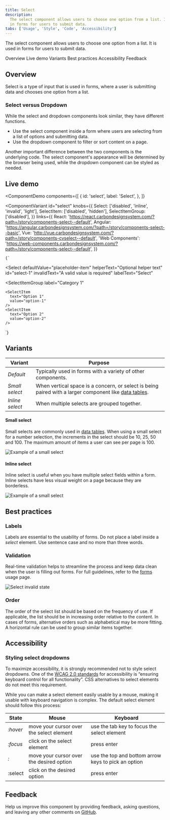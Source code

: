 ```yaml
---
title: Select
description:
  The select component allows users to choose one option from a list. It is used
  in forms for users to submit data.
tabs: ['Usage', 'Style', 'Code', 'Accessibility']
---
```


<PageDescription>

The select component allows users to choose one option from a list. It is used
in forms for users to submit data.

</PageDescription>

<AnchorLinks>

<AnchorLink>Overview</AnchorLink>
<AnchorLink>Live demo</AnchorLink>
<AnchorLink>Variants</AnchorLink>
<AnchorLink>Best practices</AnchorLink>
<AnchorLink>Accessibility</AnchorLink>
<AnchorLink>Feedback</AnchorLink>

</AnchorLinks>

## Overview

Select is a type of input that is used in forms, where a user is submitting data
and chooses one option from a list.

### Select versus Dropdown

While the select and dropdown components look similar, they have different
functions.

- Use the select component inside a form where users are selecting from a list
  of options and submitting data.
- Use the dropdown component to filter or sort content on a page.

Another important difference between the two components is the underlying code.
The select component's appearance will be determined by the browser being used,
while the dropdown component can be styled as needed.

## Live demo

<ComponentDemo
  components={[
    {
      id: 'select',
      label: 'Select',
    },
  ]}
>
  <ComponentVariant
    id="select"
    knobs={{
      Select: ['disabled', 'inline', 'invalid', 'light'],
      SelectItem: ['disabled', 'hidden'],
      SelectItemGroup: ['disabled'],
    }}
    links={{
      React:
        'https://react.carbondesignsystem.com/?path=/story/components-select--default',
      Angular:
        'https://angular.carbondesignsystem.com/?path=/story/components-select--basic',
      Vue: 'http://vue.carbondesignsystem.com/?path=/story/components-cvselect--default',
      'Web Components':
        'https://web-components.carbondesignsystem.com/?path=/story/components-select--default',
    }}
  >
    {`
<Select
  defaultValue="placeholder-item"
  helperText="Optional helper text"
  id="select-1"
  invalidText="A valid value is required"
  labelText="Select"
>
  <SelectItem
    text="Choose an option"
    value="placeholder-item"
  />
  <SelectItemGroup
    label="Category 1"
  >
    <SelectItem
      text="Option 1"
      value="option-1"
    />
    <SelectItem
      text="Option 2"
      value="option-2"
    />
  </SelectItemGroup>
  <SelectItemGroup
    label="Category 2"
  >
    <SelectItem
      text="Option 3"
      value="option-3"
    />
    <SelectItem
      text="Option 4"
      value="option-4"
    />
  </SelectItemGroup>
</Select>
  `}
  </ComponentVariant>
</ComponentDemo>

## Variants

| Variant         | Purpose                                                                                                                               |
| --------------- | ------------------------------------------------------------------------------------------------------------------------------------- |
| _Default_       | Typically used in forms with a variety of other components.                                                                           |
| _Small select_  | When vertical space is a concern, or select is being paired with a larger component like [data tables](/components/data-table/usage). |
| _Inline select_ | When multiple selects are grouped together.                                                                                           |

#### Small select

Small selects are commonly used in [data tables](/components/data-table/usage).
When using a small select for a number selection, the increments in the select
should be 10, 25, 50 and 100. The maximum amount of items a user can see per
page is 100.

<Row>
<Column colLg={8}>

![Example of a small select](images/select-usage-3.png)

</Column>
</Row>

#### Inline select

Inline select is useful when you have multiple select fields within a form.
Inline selects have less visual weight on a page because they are borderless.

<Row>
<Column colLg={8}>

![Example of a small select](images/select-usage-4.png)

</Column>
</Row>

## Best practices

### Labels

Labels are essential to the usability of forms. Do not place a label inside a
_select_ element. Use sentence case and no more than three words.

### Validation

Real-time validation helps to streamline the process and keep data clean when
the user is filling out forms. For full guidelines, refer to the
[forms](/components/form/usage) usage page.

<Row>
<Column colLg={8}>

![Select invalid state](images/select-usage-1.gif)

</Column>
</Row>

### Order

The order of the select list should be based on the frequency of use. If
applicable, the list should be in increasing order relative to the content. In
cases of forms, alternative orders such as alphabetical may be more fitting. A
horizontal rule can be used to group similar items together.

## Accessibility

### Styling select dropdowns

To maximize accessibility, it is strongly recommended not to style select
dropdowns. One of the
[WCAG 2.0 standards](https://www.w3.org/TR/WCAG20-TECHS/G202.html) for
accessibility is “ensuring keyboard control for all functionality”. CSS
alternatives to select elements do not meet this requirement.

While you can make a select element easily usable by a mouse, making it usable
with keyboard navigation is complex. The default select element should follow
this process:

| State    | Mouse                                    | Keyboard                                            |
| -------- | ---------------------------------------- | --------------------------------------------------- |
| _:hover_ | move your cursor over the select element | use the tab key to focus the select element         |
| _:focus_ | click on the select element              | press enter                                         |
| _:_      | move your cursor over the desired option | use the top and bottom arrow keys to pick an option |
| :select  | click on the desired option              | press enter                                         |

## Feedback

Help us improve this component by providing feedback, asking questions, and
leaving any other comments on
[GitHub](https://github.com/carbon-design-system/carbon-website/issues/new?assignees=&labels=feedback&template=feedback.md).
